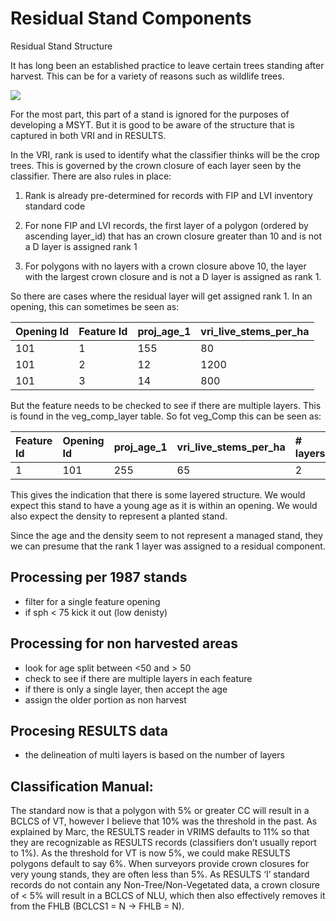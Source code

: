 # Residual Stand Components

Residual Stand Structure

It has long been an established practice to leave certain trees standing after harvest.  This can be for a variety of reasons such as wildlife trees.  

![](images/residual.PNG)


For the most part, this part of a stand is ignored for the purposes of developing a MSYT.  But it is good to be aware of the structure that is captured in both VRI and in RESULTS.

In the VRI, rank is used to identify what the classifier thinks will be the crop trees.  This is governed by the crown closure of each layer seen by the classifier.  There are also rules in place:

1. Rank is already pre-determined for records with FIP and LVI inventory standard code  

2. For none FIP and LVI records, the first layer of a polygon  (ordered by ascending layer_id)  that has an crown closure greater than 10 and is not a D layer is assigned rank 1  

3. For polygons with no layers with a crown closure above 10, the layer with the largest crown closure and is not a D layer is assigned as rank 1.   

So there are cases where the residual layer will get assigned rank 1.  In an opening, this can sometimes be seen as:

| Opening Id | Feature Id | proj_age_1 | vri_live_stems_per_ha |
|:--|:--|:--|:--|
| 101 | 1 | 155 | 80 |
| 101 | 2 | 12 | 1200 |
| 101 | 3 | 14 | 800 |


But the feature needs to be checked to see if there are multiple layers.  This is found in the veg_comp_layer table.  So fot veg_Comp this can be seen as:

| Feature Id | Opening Id | proj_age_1 | vri_live_stems_per_ha | # layers |
|:---|:---|:---|:---|:---|
| 1 | 101 | 255 | 65 | 2 |

This gives the indication that there is some layered structure.  We would expect this stand to have a young age as it is within an opening.  We would also expect the density to represent a planted stand.  

Since the age and the density seem to not represent a managed stand, they we can presume that the rank 1 layer was assigned to a residual component.  



## Processing per 1987 stands

- filter for a single feature opening
- if sph < 75 kick it out (low denisty)

## Processing for non harvested areas

- look for age split between <50 and > 50
- check to see if there are multiple layers in each feature
- if there is only a single layer, then accept the age
- assign the older portion as non harvest

## Procesing RESULTS data

- the delineation of multi layers is based on the number of layers

## Classification Manual:




The standard now is that a polygon with 5% or greater CC will result in a BCLCS of VT, however I believe that 10% was the threshold in the past.  As explained by Marc, the RESULTS reader in VRIMS defaults to 11% so that they are recognizable as RESULTS records (classifiers don’t usually report to 1%).  As the threshold for VT is now 5%, we could make RESULTS polygons default to say 6%.  When surveyors provide crown closures for very young stands, they are often less than 5%.  As RESULTS ‘I’ standard records do not contain any Non-Tree/Non-Vegetated data, a crown closure of < 5% will result in a BCLCS of NLU, which then also effectively removes it from the FHLB (BCLCS1 = N  ->  FHLB = N).








